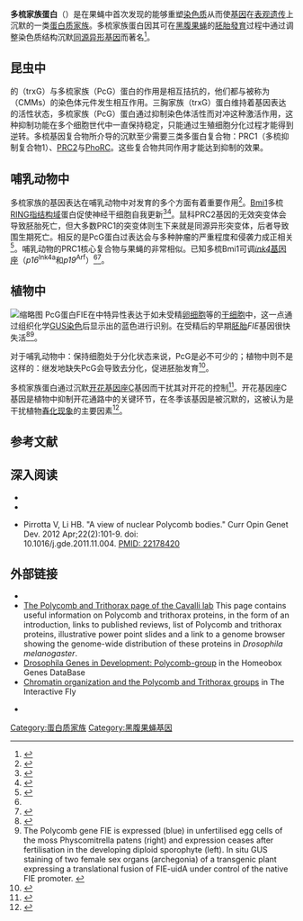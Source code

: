 '''多梳家族蛋白'''（{{lang-en|Polycomb-group proteins}}）是在果蝇中首次发现的能够重塑[[染色质|染色质]]从而使[[基因|基因]]在[[表观遗传|表观遗传]]上沉默的一类[[蛋白质家族|蛋白质家族]]。多梳家族蛋白因其可在[[黑腹果蝇|黑腹果蝇]]的[[胚胎發育|胚胎發育]]过程中通过调整染色质结构沉默[[同源异形基因|同源异形基因]]而著名<ref name= Portoso >{{cite book | chapterurl = http://books.google.com/books?id=r67Lrf9r9XEC&pg=PA29 | author = Portoso M, Cavalli G | editor = Morris KV | year = 2008 | chapter = The Role of RNAi and Noncoding RNAs in Polycomb Mediated Control of Gene Expression and Genomic Programming | title = RNA and the Regulation of Gene Expression: A Hidden Layer of Complexity | publisher = Caister Academic Press | isbn = 978-1-904455-25-7 | pages = 29–44 | access-date = 2013-11-03 | archive-date = 2014-01-02 | archive-url = https://web.archive.org/web/20140102023229/http://books.google.com/books?id=r67Lrf9r9XEC&pg=PA29 | dead-url = no }}</ref>。

== 昆虫中 ==
{{le|果蝇属|Drosophila}}的{{le|三胸家族蛋白|Trithorax-group proteins|三胸家族}}（trxG）与多梳家族（PcG）蛋白的作用是相互拮抗的，他们都与被称为{{le|细胞记忆模块|Cellular Memory Modules}}（CMMs）的染色体元件发生相互作用。三胸家族（trxG）蛋白维持着基因表达的活性状态，多梳家族（PcG）蛋白通过抑制染色体活性而对冲这种激活作用，这种抑制功能在多个细胞世代中一直保持稳定，只能通过生殖细胞分化过程才能得到逆转。多梳基因复合物所介导的沉默至少需要三类多蛋白复合物：PRC1（多梳抑制复合物1）、[[PRC2|PRC2]]与[[PhoRC|PhoRC]]。这些复合物共同作用才能达到抑制的效果。

== 哺乳动物中 ==
多梳家族的基因表达在哺乳动物中对发育的多个方面有着重要作用<ref>{{cite journal | author=Ku M, Koche RP, Rheinbay E, Mendenhall EM, Endoh M, Mikkelsen TS, Presser A, Nusbaum C, Xie X, Chi AS, Adli M, Kasif S, Ptaszek LM, Cowan CA, Lander ES, Koseki H, Bernstein BE | title=Genomewide analysis of PRC1 and PRC2 occupancy identifies two classes of bivalent domains | journal=[[PLOS_Genetics|PLOS Genetics]] | volume=4 | issue=10 | year=2008 | pages=e1000242 | url=http://www.plosgenetics.org/article/info%3Adoi%2F10.1371%2Fjournal.pgen.1000242 | doi=10.1371/journal.pgen.1000242 | id= | pmid=18974828 | access-date=2013-11-03 | archive-date=2015-01-11 | archive-url=https://web.archive.org/web/20150111063625/http://www.plosgenetics.org/article/info:doi/10.1371/journal.pgen.1000242 | dead-url=no }}</ref>。[[BMI1|Bmi1]]多梳[[RING指结构域|RING指结构域]]蛋白促使神经干细胞自我更新<ref name=pmid15964994>{{cite journal | author=Molofsky AV, He S, Bydon M, Morrison SJ, Pardal R | title=Bmi-1 promotes neural stem cell self-renewal and neural development but not mouse growth and survival by repressing the p16Ink4a and p19Arf senescence pathways | journal=[[Genes_&_Development|Genes & Development]] | volume=19 | issue=12 | year=2005 | pages=1432–1437 | url=http://genesdev.cshlp.org/content/19/12/1432.long | pmid=15964994 | doi=10.1101/gad.1299505 | pmc=1151659 | access-date=2013-11-03 | archive-date=2021-05-25 | archive-url=https://web.archive.org/web/20210525174135/http://genesdev.cshlp.org/content/19/12/1432.long | dead-url=no }}</ref><ref name=pmid14722607>{{cite journal | author=Park IK, Morrison SJ, Clarke MF | title=Bmi1, stem cells, and senescence regulation | journal=[[Journal_of_Clinical_Investigation|Journal of Clinical Investigation]] | volume=113 | issue=2 | year=2004 | pages=175-179 | url=http://www.jci.org/articles/view/20800 | pmid=14722607 | pmc=311443 | doi=10.1172/JCI20800 | access-date=2013-11-03 | archive-date=2020-07-28 | archive-url=https://web.archive.org/web/20200728120446/https://www.jci.org/articles/view/20800 | dead-url=no }}</ref>。鼠科PRC2基因的无效突变体会导致胚胎死亡，但大多数PRC1的突变体则生下来就是同源异形突变体，后者导致围生期死亡。相反的是PcG蛋白过表达会与多种肿瘤的严重程度和侵袭力成正相关<ref name="pmid18447587">{{cite journal | author = Sauvageau M, Sauvageau G | title = Polycomb group genes: keeping stem cell activity in balance | journal = PLoS Biol. | volume = 6 | issue = 4 | pages = e113 | pmid = 18447587 | pmc = 2689701 | doi = 10.1371/journal.pbio.0060113 |date=April 2008}}</ref>。哺乳动物的PRC1核心复合物与果蝇的非常相似。已知多梳Bmi1可调[[ARF抑癌基因|''ink4''基因座]]（''p16''<sup>Ink4a</sup>和''p19''<sup>Arf</sup>）<ref name="pmid15964994" /><ref name=pmid20716961>{{cite journal | author=Popov N, Gil J | title=Epigenetic regulation of the INK4b-ARF-INK4a locus: in sickness and in health | journal=EPIGENETICS | volume=5 | issue=8 | year=2010 | pages=685-690 | url=http://www.landesbioscience.com/journals/epigenetics/article/12996/?nocache=2141572894 | format=[[PDF|PDF]] | pmid=20716961 | doi=10.4161/epi.5.8.12996 | pmc=3052884 | access-date=2013-11-03 | archive-date=2020-05-11 | archive-url=https://web.archive.org/web/20200511085434/https://taylorandfrancis.com/ | dead-url=no }}</ref>。

== 植物中 ==
[[File:DEV035048A.jpg|缩略图]]
PcG蛋白FIE在{{le|小立碗藓|Physcomitrella patens}}中特异性表达于如未受精[[卵细胞|卵细胞]]等的[[干细胞|干细胞]]中，这一点通过组织化学[[GUS报道系统|GUS染色]]后显示出的蓝色进行识别。在受精后的早期[[胚胎|胚胎]]''FIE''基因很快失活<ref name="pmid19542356">{{cite journal | author = Mosquna A, Katz A, Decker EL, Rensing SA, Reski R, Ohad N | title = Regulation of stem cell maintenance by the Polyclmb protein FIE has been conserved during land plant evolution | journal = Development | volume = 136 | issue = 14 | pages = 2433–44 | pmid = 19542356 | doi = 10.1242/dev.035048  |date=July 2009}}</ref><ref>The Polycomb gene FIE is expressed (blue) in unfertilised egg cells of the moss Physcomitrella patens (right) and expression ceases after fertilisation in the developing diploid sporophyte (left). In situ GUS staining of two female sex organs (archegonia) of a transgenic plant expressing a translational fusion of FIE-uidA under control of the native FIE promoter. {{cite web |url=http://dev.biologists.org/content/vol136/issue14/cover.shtml |title=存档副本 |accessdate=2009-07-03 |archive-date=2009-06-26 |archive-url=https://web.archive.org/web/20090626214348/http://dev.biologists.org/content/vol136/issue14/cover.shtml |dead-url=no }}</ref>。

对于哺乳动物中：保持细胞处于分化状态来说，PcG是必不可少的；植物中则不是这样的：继发地缺失PcG会导致去分化，促进胚胎发育<ref name="pmid19680533">{{cite journal | author = Aichinger E, Villar CB, Farrona S, Reyes JC, Hennig L, Köhler C | title = CHD3 proteins and polycomb group proteins antagonistically determine cell identity in Arabidopsis | journal = PLoS Genet. | volume = 5 | issue = 8 | pages = e1000605 | pmid = 19680533 | pmc = 2718830 | doi = 10.1371/journal.pgen.1000605 |date=August 2009}}</ref>。

多梳家族蛋白通过沉默[[开花基因座C|开花基因座C]]基因而干扰其对开花的控制<ref name="pmid18852898">{{cite journal | author = Jiang D, Wang Y, Wang Y, He Y | title = Repression of FLOWERING LOCUS C and FLOWERING LOCUS T by the Arabidopsis Polycomb repressive complex 2 components | journal = PLoS ONE | volume = 3 | issue = 10 | pages = e3404 | year = 2008 | pmid = 18852898 | pmc = 2561057 | doi = 10.1371/journal.pone.0003404 }}</ref>。开花基因座C基因是植物中抑制开花通路中的关键环节，在冬季该基因是被沉默的，这被认为是干扰植物[[春化现象|春化现象]]的主要因素<ref name="pmid10716723">{{cite journal | author = Sheldon CC, Rouse DT, Finnegan EJ, Peacock WJ, Dennis ES | title = The molecular basis of vernalization: the central role of FLOWERING LOCUS C (FLC) | journal = Proc. Natl. Acad. Sci. U.S.A. | volume = 97 | issue = 7 | pages = 3753–8 | pmid = 10716723 | pmc = 16312 | doi = 10.1073/pnas.060023597 |date=March 2000}}</ref>。

== 参考文献 ==
{{reflist|2}}

== 深入阅读 ==
{{refbegin}}
* {{cite journal | author = Schwartz YB, Pirrotta V | title = Polycomb silencing mechanisms and the management of genomic programmes | journal = Nat. Rev. Genet. | volume = 8 | issue = 1 | pages = 9–22 | pmid = 17173055 | doi = 10.1038/nrg1981 |date=January 2007}}
* {{cite journal | author = Schuettengruber B, Chourrout D, Vervoort M, Leblanc B, Cavalli G | title = Genome regulation by polycomb and trithorax proteins | journal = Cell | volume = 128 | issue = 4 | pages = 735–45 | pmid = 17320510 | doi = 10.1016/j.cell.2007.02.009 | url = |date=February 2007}}
{{refend}}
* Pirrotta V, Li HB. "A view of nuclear Polycomb bodies." Curr Opin Genet Dev. 2012 Apr;22(2):101-9. doi: 10.1016/j.gde.2011.11.004. [http://www.ncbi.nlm.nih.gov/pubmed/22178420 PMID: 22178420] {{Wayback|url=http://www.ncbi.nlm.nih.gov/pubmed/22178420 |date=20160415053412 }}

== 外部链接 ==
* {{cite web | url = http://www.humpath.com/spip.php?article773 | title = polycomb group proteins | author =  | date =  | work =  | publisher = Humpath.com | accessdate =  | archive-date = 2020-09-30 | archive-url = https://web.archive.org/web/20200930185020/http://humpath.com/spip.php?article773 | dead-url = no }}
* [http://www.igh.cnrs.fr/equip/cavalli/link.PolycombTeaching.html The Polycomb and Trithorax page of the Cavalli lab] {{Wayback|url=http://www.igh.cnrs.fr/equip/cavalli/link.PolycombTeaching.html |date=20171113223303 }} This page contains useful information on Polycomb and trithorax proteins, in the form of an introduction, links to published reviews, list of Polycomb and trithorax proteins, illustrative power point slides and a link to a genome browser showing the genome-wide distribution of these proteins in ''Drosophila melanogaster''.
* [https://archive.is/20130417083025/http://www.evol.nw.ru/labs/lab38/spirov/hox_pro/pc.htm Drosophila Genes in Development: Polycomb-group] in the Homeobox Genes DataBase
* [http://www.sdbonline.org/fly/aignfam/polycomb.htm Chromatin organization and the Polycomb and Trithorax groups] {{Wayback|url=http://www.sdbonline.org/fly/aignfam/polycomb.htm |date=20131104063920 }} in The Interactive Fly

* {{MeshName|polycomb+group+proteins}}

[[Category:蛋白质家族|Category:蛋白质家族]]
[[Category:黑腹果蝇基因|Category:黑腹果蝇基因]]